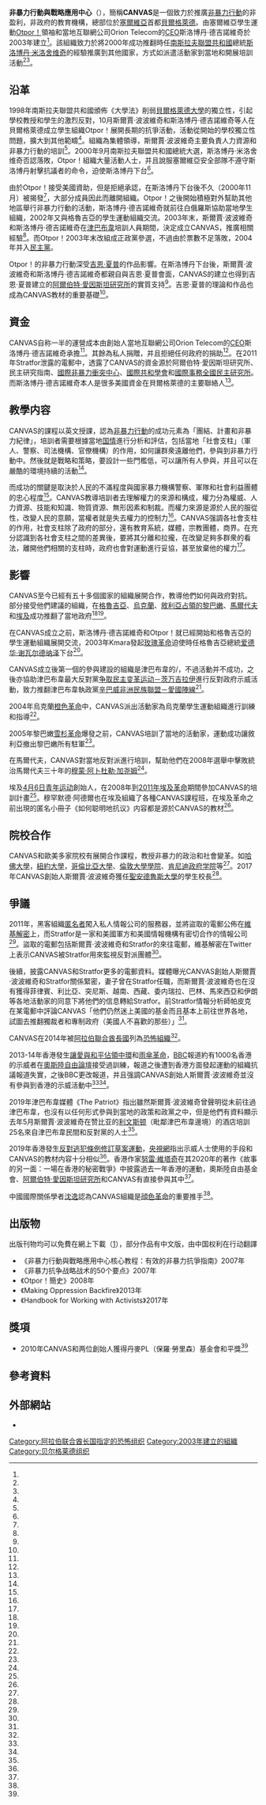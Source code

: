 {{Infobox organization
|name         = 非暴力行動與戰略應用中心
|size         = 
|abbreviation = CANVAS
|formation    = 2003年
|headquarters = [[塞爾維亞|塞爾維亞]][[貝爾格萊德|貝爾格萊德]]
|leader_title = 創始人
|leader_name  = 斯爾賈·波波維奇&斯洛博丹·德吉諾維奇
| revenue = 
|website      = {{url|https://canvasopedia.org/|canvasopedia.org}}
|num_staff    = 5<ref name="theguardian01"/>
| motto = 
}}

'''非暴力行動與戰略應用中心'''（{{lang-en|Centre for Applied Nonviolent Action and Strategies}}），簡稱'''CANVAS'''是一個致力於推廣[[非暴力行動|非暴力行動]]的非盈利，非政府的教育機構，總部位於[[塞爾維亞|塞爾維亞]]首都[[貝爾格萊德|貝爾格萊德]]。由塞爾維亞學生運動[[Otpor！|Otpor！]]領袖{{link-en|斯爾賈·波波維奇|Srđa_Popović_(activist)}}和當地互聯網公司Orion Telecom的[[CEO|CEO]]斯洛博丹·德吉諾維奇於2003年建立<ref name="About"/>。該組織致力於將2000年成功推翻時任[[南斯拉夫聯盟共和國|南斯拉夫聯盟共和國]]總統[[斯洛博丹·米洛舍维奇|斯洛博丹·米洛舍维奇]]的經驗推廣到其他國家，方式如派遣活動家到當地和開展培訓活動<ref name="mettacenter"/><ref name="Student Resistance"/>。

== 沿革 ==
1998年南斯拉夫聯盟共和國頒佈《大學法》削弱[[貝爾格萊德大學|貝爾格萊德大學]]的獨立性，引起學校教授和學生的激烈反對，10月斯爾賈·波波維奇和斯洛博丹·德吉諾維奇等人在貝爾格萊德成立學生組織Otpor！展開長期的抗爭活動，活動從開始的學校獨立性問題，擴大到其他範疇<ref name="hrw"/>。組織為集體領導，斯爾賈·波波維奇主要負責人力資源和非暴力行動的培訓<ref name="afmp"/>。2000年9月南斯拉夫聯盟共和國總統大選，斯洛博丹·米洛舍维奇否認落敗，Otpor！組織大量活動人士，并且說服塞爾維亞安全部隊不遵守斯洛博丹射擊抗議者的命令，迫使斯洛博丹下台<ref name="Revolution U"/>。

由於Otpor！接受美國資助，但是拒絕承認，在斯洛博丹下台後不久（2000年11月）被揭發<ref name="NYT01"/>，大部分成員因此而離開組織。Otpor！之後開始積極對外幫助其他地區舉行非暴力行動的活動，斯洛博丹·德吉諾維奇就前往白俄羅斯協助當地學生組織{{link-en|Zubr|Zubr_(political_organization)}}，2002年又與格魯吉亞的學生運動組織{{link-en|Kmara}}交流。2003年末，斯爾賈·波波維奇和斯洛博丹·德吉諾維奇在[[津巴布韋|津巴布韋]]培訓人員期間，決定成立CANVAS，推廣相關經驗<ref name="Revolution U"/>。而Otpor！2003年末改組成正政黨參選，不過由於票數不足落敗，2004年并入[[民主党_(塞尔维亚)|民主黨]]。

Otpor！的非暴力行動深受[[吉恩·夏普|吉恩·夏普]]的作品影響。在斯洛博丹下台後，斯爾賈·波波維奇和斯洛博丹·德吉諾維奇都親自與吉恩·夏普會面，CANVAS的建立也得到吉恩·夏普建立的[[阿爾伯特·愛因斯坦研究所|阿爾伯特·愛因斯坦研究所]]的實質支持<ref name="wsj01"/>。吉恩·夏普的理論和作品也成為CANVAS教材的重要基礎<ref name="Small Wars Journal01"/>。

== 資金 ==
CANVAS自称一半的運營成本由創始人當地互聯網公司Orion Telecom的[[CEO|CEO]]斯洛博丹·德吉諾維奇承擔<ref name="Revolution U"/>。其餘為私人捐贈，并且拒絕任何政府的捐助<ref name="motherjones"/>。在2011年Stratfor泄露的電郵中，透露了CANVAS的資金源於阿爾伯特·愛因斯坦研究所、民主研究指南、[[國際非暴力衝突中心|國際非暴力衝突中心]]、[[國際共和學會|國際共和學會]]和[[國際事務全國民主研究所|國際事務全國民主研究所]]。而斯洛博丹·德吉諾維奇本人是很多美國資金在貝爾格萊德的主要聯絡人<ref name="wikileaks"/>。

== 教學内容 ==
CANVAS的課程以英文授課，認為[[非暴力行動|非暴力行動]]的成功元素為「團結、計畫和非暴力紀律」，培訓者需要根據當地[[国情|国情]]進行分析和評估，包括當地「社會支柱」（軍人、警察、司法機構、官僚機構）的作用，如何讓群衆遠離他們，參與到非暴力行動中。然後就是戰略和策略，要設計一些門檻低，可以讓所有人參與，并且可以在嚴酷的環境持續的活動<ref name="economist01"/>。

而成功的關鍵是取決於人民的不滿程度與國家暴力機構警察、軍隊和社會利益團體的忠心程度<ref name="dw01"/>。CANVAS教導培訓者去理解權力的來源和構成，權力分為權威、人力資源、技能和知識、物質資源、無形因素和制裁。而權力來源是源於人民的服從性，改變人民的意願，當權者就是失去權力的控制力<ref name="CANVAS core curriculum"/>。CANVAS强調各社會支柱的作用，社會支柱除了政府的部分，還有教育系統，媒體，宗教團體，商界。在充分認識到各社會支柱之間的差異後，要將其分離和拉攏，在改變足夠多群衆的看法，離開他們相關的支柱時，政府也會對運動進行妥協，甚至放棄他的權力<ref name="CANVAS core curriculum"/>。

== 影響 ==
CANVAS至今已經有五十多個國家的組織展開合作，教導他們如何與政府對抗。部分接受他們建議的組織，在[[格魯吉亞|格魯吉亞]]、[[烏克蘭|烏克蘭]]、[[黎巴嫩內戰|敘利亞占領的黎巴嫩]]、[[馬爾代夫|馬爾代夫]]和[[埃及|埃及]]成功推翻了當地政府<ref name="chinarightsia"/><ref name="Revolution U"/>。

在CANVAS成立之前，斯洛博丹·德吉諾維奇和Otpor！就已經開始和格魯吉亞的學生運動組織{{link-en|Kmara}}展開交流，2003年Kmara發起[[玫瑰革命|玫瑰革命]]迫使時任格魯吉亞總統[[爱德华·谢瓦尔德纳泽|爱德华·谢瓦尔德纳泽]]下台<ref name="Fox01"/>。

CANVAS成立後第一個的參與建設的組織是津巴布韋的{{link-en|Zvakwana}}/{{link-en|Sokwanele}}，不過活動并不成功，之後亦協助津巴布韋最大反對黨[[争取民主变革运动－茨万吉拉伊|争取民主变革运动－茨万吉拉伊]]進行反對政府示威活動，致力推翻津巴布韋執政黨[[辛巴威非洲民族聯盟－愛國陣線|辛巴威非洲民族聯盟－愛國陣線]]<ref name="The Patriot01"/>。

2004年烏克蘭[[橙色革命|橙色革命]]中，CANVAS派出活動家為烏克蘭學生運動組織{{link-en|PORA}}進行訓練和指導<ref name="Fox01"/>。

2005年黎巴嫩[[雪杉革命|雪杉革命]]爆發之前，CANVAS培訓了當地的活動家，運動成功讓敘利亞撤出黎巴嫩所有駐軍<ref name="motherjones"/>。

在馬爾代夫，CANVAS對當地反對派進行培訓，幫助他們在2008年選舉中擊敗統治馬爾代夫三十年的[[穆蒙·阿卜杜勒·加尧姆|穆蒙·阿卜杜勒·加尧姆]]<ref name="Blueprint for Revolution"/>。

埃及[[4月6日青年运动|4月6日青年运动]]創始人{{link-en|穆罕默德·阿德爾|Mohammed Adel}}，在2008年到[[2011年埃及革命|2011年埃及革命]]期間參加CANVAS的培訓計畫<ref name="The Arab Uprisings"/>。穆罕默德·阿德爾也在埃及組織了各種CANVAS課程班，在埃及革命之前出現的匿名小冊子《如何聪明地抗议》内容都是源於CANVAS的教材<ref name="Revolution U"/>。

== 院校合作 ==
CANVAS和歐美多家院校有展開合作課程，教授非暴力的政治和社會變革。如[[哈佛大學|哈佛大學]]，[[紐約大學|紐約大學]]，[[哥倫比亞大學|哥倫比亞大學]]、[[倫敦大學學院|倫敦大學學院]]、[[肯尼迪政府学院|肯尼迪政府学院]]等<ref name="theguardian01"/>。2017年CANVAS創始人斯爾賈·波波維奇獲任[[聖安德魯斯大學|聖安德魯斯大學]]的學生校長<ref name="BBC01"/>。

== 爭議 ==
2011年，黑客組織[[匿名者|匿名者]]闖入私人情報公司{{link-en|Stratfor}}的服務器，並將盜取的電郵公佈在[[維基解密|維基解密]]上，而Stratfor是一家和美國軍方和美國情報機構有密切合作的情報公司<ref name="the Guardian"/>。盜取的電郵包括斯爾賈·波波維奇和Stratfor的來往電郵，維基解密在Twitter上表示CANVAS被Stratfor用來監視反對派團體<ref name="twitter"/>。

後續{{link-en|數年Stratfor的電郵泄露|2012–13 Stratfor email leak}}，披露CANVAS和Stratfor更多的電郵資料。媒體曝光CANVAS創始人斯爾賈·波波維奇和Stratfor關係緊密，妻子曾在Stratfor任職，而斯爾賈·波波維奇也在沒有獲得菲律賓、利比亞、突尼斯、越南、西藏、委内瑞拉、巴林、馬來西亞和伊朗等各地活動家的同意下將他們的信息轉給Stratfor。前Stratfor情報分析師帕皮克在某電郵中評論CANVAS「他們仍然迷上美國的基金而且基本上前往世界各地，試圖去推翻獨裁者和專制政府（美國人不喜歡的那些）」<ref name="Occupy"/>。

CANVAS在2014年被[[阿拉伯聯合酋長國|阿拉伯聯合酋長國]]列為[[恐怖組織|恐怖組織]]<ref name="Defense News"/>。

2013-14年香港發生[[讓愛與和平佔領中環|讓愛與和平佔領中環]]和[[雨傘革命|雨傘革命]]，[[BBC|BBC]]報道約有1000名香港的示威者在[[奧斯陸自由論壇|奧斯陸自由論壇]]接受過訓練，報道之後遭到香港方面發起運動的組織抗議報道失實，之後BBC更改報道，并且强調CANVAS創始人斯爾賈·波波維奇並沒有參與到香港的示威活動中<ref name="BBC02"/><ref name="SophiaC"/>。

2019年津巴布韋媒體《The Patriot》指出雖然斯爾賈·波波維奇曾聲明從未前往過津巴布韋，也沒有以任何形式參與到當地的政策和政黨之中，但是他們有資料顯示去年5月斯爾賈·波波維奇在赞比亚的[[利文斯顿_(赞比亚)|利文斯顿]]（毗鄰津巴布韋邊境）的酒店培訓25名來自津巴布韋民間和反對黨的人士<ref name="The Patriot01"/>。

2019年香港發生[[反對逃犯條例修訂草案運動|反對逃犯條例修訂草案運動]]，[[央視網|央視網]]指出示威人士使用的手段和CANVAS的教材内容十分相似<ref name="yangshi"/>。香港作家[[努雷·維塔奇|努雷·維塔奇]]在其2020年的著作《故事的另一面：一場在香港的秘密戰爭》中披露過去一年香港的運動，奧斯陸自由基金會、[[阿爾伯特·愛因斯坦研究所|阿爾伯特·愛因斯坦研究所]]和CANVAS有直接參與其中<ref name="bastillepost"/>。

中國國際關係學者[[沈逸|沈逸]]認為CANVAS組織是[[顔色革命|顔色革命]]的重要推手<ref name="Paper"/>。

== 出版物 ==
出版刊物均可以免費在網上下載（[https://canvasopedia.org/publications/]），部分作品有中文版，由中国权利在行动翻譯
*《非暴力行動與戰略應用中心核心教程：有效的非暴力抗爭指南》2007年
*《非暴力抗争战略战术的50个要点》2007年
*《Otpor！簡史》2008年
*《Making Oppression Backfire》2013年
*《Handbook for Working with Activists》2017年

== 獎項 ==
*2010年CANVAS和两位創始人獲得丹麥PL（保羅·勞里森）基金會和平獎<ref name="b92-01"/>

== 參考資料 ==
{{Reflist|30em|refs=
<ref name="theguardian01">{{cite news |author1=Jon Henley |title=Meet Srdja Popovic, the secret architect of global revolution |url=https://www.theguardian.com/world/2015/mar/08/srdja-popovic-revolution-serbian-activist-protest |accessdate=2020-12-17 |work=[[衛報|衛報]] |date=2015-03-08 |location=英國 |language=en |archive-date=2021-04-15 |archive-url=https://web.archive.org/web/20210415143500/https://www.theguardian.com/world/2015/mar/08/srdja-popovic-revolution-serbian-activist-protest |dead-url=no }}</ref>
<ref name="About">{{cite web |title=About Us |url=https://canvasopedia.org/about-us/ |website=CANVAS |accessdate=2020-12-10 |archivedate=2020-11-23 |language=en |archiveurl=https://web.archive.org/web/20201123094144/https://canvasopedia.org/about-us/ |dead-url=no }}</ref>
<ref name="mettacenter">{{cite book |author1={{link-en|邁克爾•N•納格勒|Michael N. Nagler}} |title=非暴力手册 |publisher=非暴力慈悲中心 |page=26 |url=https://mettacenter.org/wp-content/uploads/2016/03/NV-Handbook-Chinese.pdf |accessdate=2020-12-10 |language=zh |archive-date=2020-12-10 |archive-url=https://web.archive.org/web/20201210201025/https://mettacenter.org/wp-content/uploads/2016/03/NV-Handbook-Chinese.pdf |dead-url=no }}</ref>
<ref name="Student Resistance">{{cite book |last1=Boren |first1=Mark Edelman |title=Student Resistance: A History of the Unruly Subject |date=2019 |publisher=Routledge |isbn=978-0-429-94897-8 |url=https://books.google.com.hk/books?id=LyGVDwAAQBAJ |language=en |access-date=2020-12-11 |archive-date=2022-01-03 |archive-url=https://web.archive.org/web/20220103111222/https://books.google.com.hk/books?id=LyGVDwAAQBAJ |dead-url=no }}</ref>
<ref name="hrw">{{cite book |author1=[[人權觀察|人權觀察]] |title=DEEPENING AUTHORITARIANISM IN SERBIA:THE PURGE OF THE UNIVERSITIES |date=1999-1 |url=https://www.hrw.org/reports/1999/serbia/Serbia99-09.htm |accessdate=2020-12-12 |language=en |chapter=FACULTY AND STUDENT RESPONSE |archive-date=2010-06-15 |archive-url=https://web.archive.org/web/20100615202546/http://www.hrw.org/reports/1999/serbia/Serbia99-09.htm |dead-url=no }}</ref>
<ref name="afmp">{{cite web |title=A Force More Powerful |url=http://www.aforcemorepowerful.org/films/bdd/story/cast.php |accessdate=2020-12-12 |archiveurl=https://web.archive.org/web/20170509090050/http://www.aforcemorepowerful.org/films/bdd/story/cast.php |archivedate=2017-05-09}}</ref>
<ref name="Revolution U">{{cite news |last1=Rosenberg |first1=Tina |title=Revolution U |url=https://foreignpolicy.com/2011/02/17/revolution-u-2/ |accessdate=2020-12-10 |work=Foreign Policy |language=en |archive-date=2020-11-12 |archive-url=https://web.archive.org/web/20201112030043/https://foreignpolicy.com/2011/02/17/revolution-u-2/ |dead-url=no }}</ref>
<ref name="NYT01">{{cite news |author1=ROGER COHEN |title=Who Really Brought Down Milosevic? |url=https://archive.nytimes.com/www.nytimes.com/library/magazine/home/20001126mag-serbia.html |accessdate=2020-12-17 |work=[[紐約時報|紐約時報]] |date=2000-11-26 |location=美國 |language=en |archive-date=2021-05-26 |archive-url=https://web.archive.org/web/20210526064312/https://archive.nytimes.com/www.nytimes.com/library/magazine/home/20001126mag-serbia.html |dead-url=no }}</ref>
<ref name="wsj01">{{cite news |last1=Shishkin |first1=Philip |title=American Revolutionary Quiet Boston Scholar Inspires |url=https://www.wsj.com/articles/SB122127204268531319 |accessdate=2020-12-12 |work=[[華爾街日報|華爾街日報]] |date=2008-09-13 |location=美國 |language=en |archive-date=2017-04-15 |archive-url=https://web.archive.org/web/20170415201314/https://www.wsj.com/articles/SB122127204268531319 |dead-url=no }}</ref>
<ref name="Small Wars Journal01">{{cite news |author1=Octavian Manea |title=Nonviolent Struggle as Asymmetric Warfare: Interview with Srdja Popovic |url=https://smallwarsjournal.com/jrnl/art/nonviolent-struggle-as-asymmetric-warfare-interview-with-srdja-popovic |accessdate=2020-12-17 |work=Small Wars Journal |date=2012-03-26 |location=美國 |language=en |archive-date=2020-12-03 |archive-url=https://web.archive.org/web/20201203171806/https://smallwarsjournal.com/jrnl/art/nonviolent-struggle-as-asymmetric-warfare-interview-with-srdja-popovic |dead-url=no }}</ref>
<ref name="motherjones">{{cite news |last1=Schmidle |first1=Nicholas |title=Fantasy Island: Democracy Edition |url=https://www.motherjones.com/politics/2010/03/maldives-democracy-popovic/ |accessdate=2020-12-10 |work=Mother Jones |language=en |archive-date=2020-11-12 |archive-url=https://web.archive.org/web/20201112015714/https://www.motherjones.com/politics/2010/03/maldives-democracy-popovic/ |dead-url=no }}</ref>
<ref name="wikileaks">{{cite news |title=The Global Intelligence Files - Information on CANVAS |url=https://search.wikileaks.org/gifiles/?viewemailid=1792423 |accessdate=2020-12-10 |work=維基解密 |language=en |archive-date=2019-04-21 |archive-url=https://web.archive.org/web/20190421050221/https://search.wikileaks.org/gifiles/?viewemailid=1792423 |dead-url=no }}</ref>
<ref name="chinarightsia">{{cite news |title=埃及从推翻米洛舍维奇的学生身上学到了什么？ |url=https://www.chinarightsia.org/?p=65 |accessdate=2020-12-10 |work=中國權利在行動 |date=2013-06-04 |language=zh-CN |archive-date=2020-12-10 |archive-url=https://web.archive.org/web/20201210201110/https://www.chinarightsia.org/?p=65 |dead-url=no }}</ref>
<ref name="economist01">{{cite news |author1=EMMA WILLIAMS |title=A velvet fist |url=https://www.economist.com/1843/2012/04/26/a-velvet-fist |accessdate=2020-12-17 |work=[[經濟學人|經濟學人]] |date=2012-04-26 |location=英國 |language=en |archive-date=2021-03-14 |archive-url=https://web.archive.org/web/20210314170558/https://www.economist.com/1843/2012/04/26/a-velvet-fist |dead-url=no }}</ref>
<ref name="dw01">{{cite news |author1=Mathias Bölinger |title=阿拉伯网络革命会发生在中国和白俄罗斯？ |url=https://www.dw.com/zh/a-15378114 |accessdate=2020-12-27 |work=德國之音 |date=2011-09-10 |language=zh-CN |archive-date=2022-01-03 |archive-url=https://web.archive.org/web/20220103111244/https://www.dw.com/zh/%E9%98%BF%E6%8B%89%E4%BC%AF%E7%BD%91%E7%BB%9C%E9%9D%A9%E5%91%BD%E4%BC%9A%E5%8F%91%E7%94%9F%E5%9C%A8%E4%B8%AD%E5%9B%BD%E5%92%8C%E7%99%BD%E4%BF%84%E7%BD%97%E6%96%AF/a-15378114 |dead-url=no }}</ref>
<ref name="CANVAS core curriculum">{{cite book |author1=斯爾賈·波波維奇 |title=CANVAS core curriculum : a guide to effective nonviolent struggle : students book |date=2007 |publisher=Centre for Applied NonViolent Action and Strategies |location=Belgrade |isbn=978-86-7596-087-4 |url=https://canvasopedia.org/wp-content/uploads/2020/12/CANVAS-Core-Curriculum_CH.pdf |accessdate=2020-12-17 |archive-date=2021-07-08 |archive-url=https://web.archive.org/web/20210708131318/https://canvasopedia.org/wp-content/uploads/2020/12/CANVAS-Core-Curriculum_CH.pdf |dead-url=no }}</ref>
<ref name="Fox01">{{cite news |title=Serbian ousters of Milosevic make mark in Egypt |url=https://www.foxnews.com/world/serbian-ousters-of-milosevic-make-mark-in-egypt |work=Associated Press |date=2015-03-26 |language=en |accessdate=2020-12-10 |archive-date=2020-12-10 |archive-url=https://web.archive.org/web/20201210201119/https://www.foxnews.com/world/serbian-ousters-of-milosevic-make-mark-in-egypt |dead-url=no }}</ref>
<ref name="The Patriot01">{{cite news |author1=Patience Rusare |title=Zimbabwe: Migraine for Popovic |url=https://www.thepatriot.co.zw/old_posts/zimbabwe-migraine-for-popovic/ |accessdate=2020-12-17 |work=The Patriot |date=2019-08-22 |language=en |archive-date=2019-12-11 |archive-url=https://web.archive.org/web/20191211220813/https://www.thepatriot.co.zw/old_posts/zimbabwe-migraine-for-popovic/ |dead-url=no }}</ref>

<ref name="Blueprint for Revolution">{{cite book |last1=Popovic |first1=Srdja |last2=Miller |first2=Matthew |title=Blueprint for Revolution |date=2015 |publisher=Random House Publishing Group |isbn=978-0-8129-9531-2 |pages=55-59 |url=https://books.google.com.hk/books?id=YXAOBAAAQBAJ |accessdate=2020-12-10 |language=en |archive-date=2020-12-10 |archive-url=https://web.archive.org/web/20201210201104/https://books.google.com.hk/books?id=YXAOBAAAQBAJ |dead-url=no }}</ref>
<ref name="The Arab Uprisings">{{cite book |last1=Gelvin |first1=James L. |title=The Arab Uprisings: What Everyone Needs to Know |date=2015 |publisher=Oxford University Press |location=New York |isbn=978-0-19-022275-8 |page=54 |url=https://books.google.com.hk/books?id=PJHVBQAAQBAJ |accessdate=2020-12-10 |language=en |archive-date=2020-12-10 |archive-url=https://web.archive.org/web/20201210201047/https://books.google.com.hk/books?id=PJHVBQAAQBAJ |dead-url=no }}</ref>
<ref name="the Guardian">{{cite news |author1=Amy Goodman |title=Stratfor, WikiLeaks and the Obama administration's war against truth |url=https://www.theguardian.com/commentisfree/cifamerica/2012/mar/01/stratfor-wikileaks-obama-administration |accessdate=2020-12-10 |work=The Guardian |date=2012-03-01 |language=en |archive-date=2020-11-17 |archive-url=https://web.archive.org/web/20201117164108/https://www.theguardian.com/commentisfree/cifamerica/2012/mar/01/stratfor-wikileaks-obama-administration |dead-url=no }}</ref>
<ref name="BBC01">{{cite news |author1=Rachael Miller |title=Serbian political activist elected as St Andrews rector |url=https://www.bbc.com/news/uk-scotland-edinburgh-east-fife-41652667 |accessdate=2020-12-11 |work=BBC News |date=2017-10-18 |language=en |archive-date=2019-10-27 |archive-url=https://web.archive.org/web/20191027103021/https://www.bbc.com/news/uk-scotland-edinburgh-east-fife-41652667 |dead-url=no }}</ref>。
<ref name="twitter">{{cite web |title=維基解密 2013年11月17日的推文 |url=https://twitter.com/wikileaks/status/401741466667454465 |website=Twitter |accessdate=2020-12-10 |language=en |date=2013-11-17 |archive-date=2019-05-22 |archive-url=https://web.archive.org/web/20190522152053/https://twitter.com/wikileaks/status/401741466667454465 |dead-url=no }}</ref>
<ref name="Occupy">{{cite news |author1=CARL GIBSON AND STEVE HORN |title=Exposed: Globally Renowned Activist Collaborated With Intelligence Firm Stratfor |url=https://www.occupy.com/article/exposed-globally-renowned-activist-collaborated-intelligence-firm-stratfor |accessdate=2020-12-10 |work=Occupy.com |date=2013-12-02 |language=en |archive-date=2020-11-25 |archive-url=https://web.archive.org/web/20201125141326/http://www.occupy.com/article/exposed-globally-renowned-activist-collaborated-intelligence-firm-stratfor |dead-url=no }}</ref>
<ref name="Defense News">{{cite news |title=Questions, Praise for UAE’s Terrorist List |url=https://www.defensenews.com/global/mideast-africa/2014/11/20/questions-praise-for-uaes-terrorist-list/ |accessdate=2020-12-10 |work=Defense News |date=2017-08-08 |language=en |archive-date=2020-12-10 |archive-url=https://web.archive.org/web/20201210201049/https://www.defensenews.com/global/mideast-africa/2014/11/20/questions-praise-for-uaes-terrorist-list/ |dead-url=no }}</ref>
<ref name="BBC02">{{cite news |author1=Laura Kuenssberg |title=Oslo Freedom Forum: Activists gather to share secrets of successful protest |url=https://www.bbc.com/news/world-europe-29708917 |accessdate=2020-12-12 |work=BBC News |date=2014-10-21 |language=en |archive-date=2021-03-13 |archive-url=https://web.archive.org/web/20210313025109/https://www.bbc.com/news/world-europe-29708917 |dead-url=no }}</ref>
<ref name="SophiaC">{{cite news |title=要求BBC收回失實報導 |url=https://www.inmediahk.net/node/1028009 |accessdate=2020-12-12 |work=香港獨立媒體網 |language=zh-hant |archive-date=2017-01-05 |archive-url=https://web.archive.org/web/20170105235106/http://www.inmediahk.net/node/1028009 |dead-url=no }}</ref>
<ref name="yangshi">{{cite news |title=乱港势力大起底 幕后黑手如何乱港？ |url=http://m.news.cctv.com/2019/08/09/ARTICU0dO7oTGliB2aRxNvy1190809.shtml |accessdate=2020-12-10 |work=央视网 |date=2019-08-09 |language=zh-hans |archive-date=2020-11-25 |archive-url=https://web.archive.org/web/20201125041611/http://m.news.cctv.com/2019/08/09/ARTICU0dO7oTGliB2aRxNvy1190809.shtml |dead-url=no }}</ref>
<ref name="bastillepost">{{cite news |author1=Ariel |title=老外名咀新書揭露 美國中情局如何資助香港示威者 |url=https://www.bastillepost.com/hongkong/article/7534624 |accessdate=2020-12-12 |work=巴士的報 |date=2020-11-26 |language=zh-hant |archive-date=2022-01-03 |archive-url=https://web.archive.org/web/20220103111240/https://www.bastillepost.com/hongkong/article/7534624-%e8%80%81%e5%a4%96%e5%90%8d%e5%92%80%e6%96%b0%e6%9b%b8%e6%8f%ad%e9%9c%b2-%e7%be%8e%e5%9c%8b%e4%b8%ad%e6%83%85%e5%b1%80%e5%a6%82%e4%bd%95%e8%b3%87%e5%8a%a9%e9%a6%99%e6%b8%af%e7%a4%ba%e5%a8%81%e8%80%85 |dead-url=no }}</ref>
<ref name="Paper">{{cite news |author1=沈逸 |authorlink1=沈逸 |title=逸思｜梅姨的惊诧：“互联网自由”战略失控如何反噬始作俑者 |url=https://www.thepaper.cn/newsDetail_forward_1867132 |accessdate=2020-12-11 |work=澎湃新闻-The Paper |language=zh-hans |archive-date=2018-03-23 |archive-url=https://web.archive.org/web/20180323222525/https://www.thepaper.cn/newsDetail_forward_1867132 |dead-url=no }}</ref>

<ref name="b92-01">{{cite news |title=Nagrada za ljudska prava Srbima |url=https://www.b92.net/info/vesti/index.php?yyyy=2010&mm=12&dd=09&nav_category=12&nav_id=478019 |accessdate=2020-12-21 |work=B92.net |date=2010-12-09 |language=sr-Latn-RS |archive-date=2015-09-24 |archive-url=https://web.archive.org/web/20150924045531/http://www.b92.net/info/vesti/index.php?yyyy=2010&mm=12&dd=09&nav_category=12&nav_id=478019 |dead-url=no }}</ref>
}}

== 外部網站 ==
* {{official website|https://canvasopedia.org/}}{{en icon}}

{{Authority control}}
[[Category:阿拉伯联合酋长国指定的恐怖组织|Category:阿拉伯联合酋长国指定的恐怖组织]]
[[Category:2003年建立的組織|Category:2003年建立的組織]]
[[Category:贝尔格莱德组织|Category:贝尔格莱德组织]]